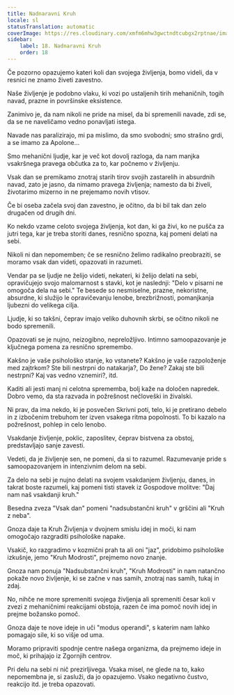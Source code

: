 ```yaml
---
title: Nadnaravni Kruh
locale: sl
statusTranslation: automatic
coverImage: https://res.cloudinary.com/xmfm6mhw3gwctndtcubgx2rptnae/image/upload/v1740468922/small_cover_tratado_de_psicologia_revolucionaria_a4c0dca4e0.webp
sidebar:
    label: 18. Nadnaravni Kruh
    order: 18
---
```

Če pozorno opazujemo kateri koli dan svojega življenja, bomo videli, da v resnici ne znamo živeti zavestno.

Naše življenje je podobno vlaku, ki vozi po ustaljenih tirih mehaničnih, togih navad, prazne in površinske eksistence.

Zanimivo je, da nam nikoli ne pride na misel, da bi spremenili navade, zdi se, da se ne naveličamo vedno ponavljati istega.

Navade nas paralizirajo, mi pa mislimo, da smo svobodni; smo strašno grdi, a se imamo za Apolone...

Smo mehanični ljudje, kar je več kot dovolj razloga, da nam manjka vsakršnega pravega občutka za to, kar počnemo v življenju.

Vsak dan se premikamo znotraj starih tirov svojih zastarelih in absurdnih navad, zato je jasno, da nimamo pravega življenja; namesto da bi živeli, životarimo mizerno in ne prejemamo novih vtisov.

Če bi oseba začela svoj dan zavestno, je očitno, da bi bil tak dan zelo drugačen od drugih dni.

Ko nekdo vzame celoto svojega življenja, kot dan, ki ga živi, ko ne pušča za jutri tega, kar je treba storiti danes, resnično spozna, kaj pomeni delati na sebi.

Nikoli ni dan nepomemben; če se resnično želimo radikalno preobraziti, se moramo vsak dan videti, opazovati in razumeti.

Vendar pa se ljudje ne želijo videti, nekateri, ki želijo delati na sebi, opravičujejo svojo malomarnost s stavki, kot je naslednji: "Delo v pisarni ne omogoča dela na sebi." Te besede so nesmiselne, prazne, nekoristne, absurdne, ki služijo le opravičevanju lenobe, brezbrižnosti, pomanjkanja ljubezni do velikega cilja.

Ljudje, ki so takšni, čeprav imajo veliko duhovnih skrbi, se očitno nikoli ne bodo spremenili.

Opazovati se je nujno, neizogibno, nepreložljivo. Intimno samoopazovanje je ključnega pomena za resnično spremembo.

Kakšno je vaše psihološko stanje, ko vstanete? Kakšno je vaše razpoloženje med zajtrkom? Ste bili nestrpni do natakarja?, Do žene? Zakaj ste bili nestrpni? Kaj vas vedno vznemiri?, itd.

Kaditi ali jesti manj ni celotna sprememba, bolj kaže na določen napredek. Dobro vemo, da sta razvada in požrešnost nečloveški in živalski.

Ni prav, da ima nekdo, ki je posvečen Skrivni poti, telo, ki je pretirano debelo in z izbočenim trebuhom ter izven vsakega ritma popolnosti. To bi kazalo na požrešnost, pohlep in celo lenobo.

Vsakdanje življenje, poklic, zaposlitev, čeprav bistvena za obstoj, predstavljajo sanje zavesti.

Vedeti, da je življenje sen, ne pomeni, da si to razumel. Razumevanje pride s samoopazovanjem in intenzivnim delom na sebi.

Za delo na sebi je nujno delati na svojem vsakdanjem življenju, danes, in takrat boste razumeli, kaj pomeni tisti stavek iz Gospodove molitve: "Daj nam naš vsakdanji kruh."

Besedna zveza "Vsak dan" pomeni "nadsubstančni kruh" v grščini ali "Kruh z neba".

Gnoza daje ta Kruh Življenja v dvojnem smislu idej in moči, ki nam omogočajo razgraditi psihološke napake.

Vsakič, ko razgradimo v kozmični prah ta ali oni "jaz", pridobimo psihološke izkušnje, jemo "Kruh Modrosti", prejmemo novo znanje.

Gnoza nam ponuja "Nadsubstančni kruh", "Kruh Modrosti" in nam natančno pokaže novo življenje, ki se začne v nas samih, znotraj nas samih, tukaj in zdaj.

No, nihče ne more spremeniti svojega življenja ali spremeniti česar koli v zvezi z mehaničnimi reakcijami obstoja, razen če ima pomoč novih idej in prejme božansko pomoč.

Gnoza daje te nove ideje in uči "modus operandi", s katerim nam lahko pomagajo sile, ki so višje od uma.

Moramo pripraviti spodnje centre našega organizma, da prejmemo ideje in moč, ki prihajajo iz Zgornjih centrov.

Pri delu na sebi ni nič prezirljivega. Vsaka misel, ne glede na to, kako nepomembna je, si zasluži, da jo opazujemo. Vsako negativno čustvo, reakcijo itd. je treba opazovati.

